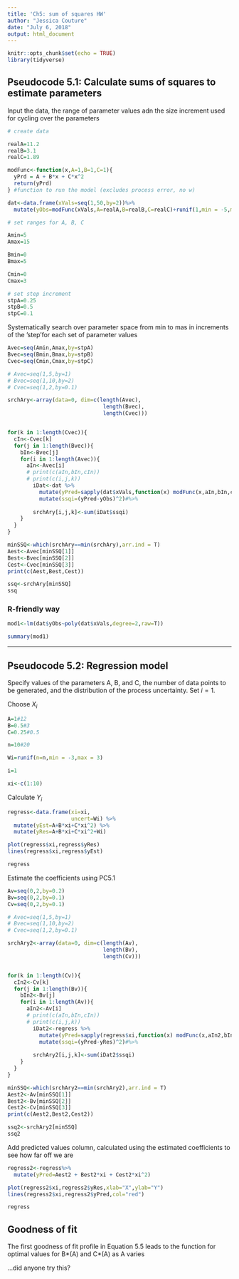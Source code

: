 ```yaml
---
title: 'Ch5: sum of squares HW'
author: "Jessica Couture"
date: "July 6, 2018"
output: html_document
---
```


```r
knitr::opts_chunk$set(echo = TRUE)
library(tidyverse)
```

## Pseudocode 5.1: Calculate sums of squares to estimate parameters

Input the data, the range of parameter values adn the size increment used for cycling over the parameters

```r
# create data

realA=11.2
realB=3.1
realC=1.89

modFunc<-function(x,A=1,B=1,C=1){
  yPrd = A + B*x + C*x^2
  return(yPrd)
} #function to run the model (excludes process error, no w)

dat<-data.frame(xVals=seq(1,50,by=2))%>%
  mutate(yObs=modFunc(xVals,A=realA,B=realB,C=realC)+runif(1,min = -5,max = 5)) # create "observed Y" by running the model with "real" values and adding in random values for w

# set ranges for A, B, C

Amin=5
Amax=15

Bmin=0
Bmax=5

Cmin=0
Cmax=3

# set step increment
stpA=0.25
stpB=0.5
stpC=0.1

```

Systematically search over parameter space from min to mas in increments of the 'step'for each set of parameter values

```r

Avec=seq(Amin,Amax,by=stpA)
Bvec=seq(Bmin,Bmax,by=stpB)
Cvec=seq(Cmin,Cmax,by=stpC)

# Avec=seq(1,5,by=1)
# Bvec=seq(1,10,by=2)
# Cvec=seq(1,2,by=0.1)

srchAry<-array(data=0, dim=c(length(Avec),
                              length(Bvec),
                              length(Cvec)))


for(k in 1:length(Cvec)){
  cIn<-Cvec[k]
  for(j in 1:length(Bvec)){
    bIn<-Bvec[j]
    for(i in 1:length(Avec)){
      aIn<-Avec[i]
      # print(c(aIn,bIn,cIn))
      # print(c(i,j,k))
        iDat<-dat %>%
          mutate(yPred=sapply(dat$xVals,function(x) modFunc(x,aIn,bIn,cIn)))%>%
          mutate(ssqi=(yPred-yObs)^2)#%>%
         
        srchAry[i,j,k]<-sum(iDat$ssqi)
    }
  }
}

minSSQ<-which(srchAry==min(srchAry),arr.ind = T)
Aest<-Avec[minSSQ[1]]
Best<-Bvec[minSSQ[2]]
Cest<-Cvec[minSSQ[3]]
print(c(Aest,Best,Cest))

ssq<-srchAry[minSSQ]
ssq
```

### R-friendly way

```r
mod1<-lm(dat$yObs~poly(dat$xVals,degree=2,raw=T))

summary(mod1)
```


***

## Pseudocode 5.2: Regression model

Specify values of the parameters A, B, and C, the number of data points to be generated, and the distribution of the process uncertainty. Set $i=1$.  

Choose $X_i$

```r
A=1#12
B=0.5#3
C=0.25#0.5

n=10#20

Wi=runif(n=n,min = -3,max = 3)

i=1

xi<-c(1:10)

```

Calculate $Y_i$

```r
regress<-data.frame(xi=xi,
                    uncert=Wi) %>%
  mutate(yEst=A+B*xi+C*xi^2) %>%
  mutate(yRes=A+B*xi+C*xi^2+Wi)

plot(regress$xi,regress$yRes)
lines(regress$xi,regress$yEst)

regress

```

Estimate the coefficients using PC5.1

```r

Av=seq(0,2,by=0.2)
Bv=seq(0,2,by=0.1)
Cv=seq(0,2,by=0.1)

# Avec=seq(1,5,by=1)
# Bvec=seq(1,10,by=2)
# Cvec=seq(1,2,by=0.1)

srchAry2<-array(data=0, dim=c(length(Av),
                              length(Bv),
                              length(Cv)))


for(k in 1:length(Cv)){
  cIn2<-Cv[k]
  for(j in 1:length(Bv)){
    bIn2<-Bv[j]
    for(i in 1:length(Av)){
      aIn2<-Av[i]
      # print(c(aIn,bIn,cIn))
      # print(c(i,j,k))
        iDat2<-regress %>%
          mutate(yPred=sapply(regress$xi,function(x) modFunc(x,aIn2,bIn2,cIn2)))%>%
          mutate(ssqi=(yPred-yRes)^2)#%>%
         
        srchAry2[i,j,k]<-sum(iDat2$ssqi)
    }
  }
}

minSSQ<-which(srchAry2==min(srchAry2),arr.ind = T)
Aest2<-Av[minSSQ[1]]
Best2<-Bv[minSSQ[2]]
Cest2<-Cv[minSSQ[3]]
print(c(Aest2,Best2,Cest2))

ssq2<-srchAry2[minSSQ]
ssq2
```

 Add predicted values column, calculated using the estimated coefficients to see how far off we are

```r
regress2<-regress%>%
  mutate(yPred=Aest2 + Best2*xi + Cest2*xi^2)

plot(regress2$xi,regress2$yRes,xlab="X",ylab="Y")
lines(regress2$xi,regress2$yPred,col="red")

regress

```

## Goodness of fit

The first goodness of fit profile in Equation 5.5 leads to the function for optimal values for B*(A) and C\*(A) as A varies

...did anyone try this?